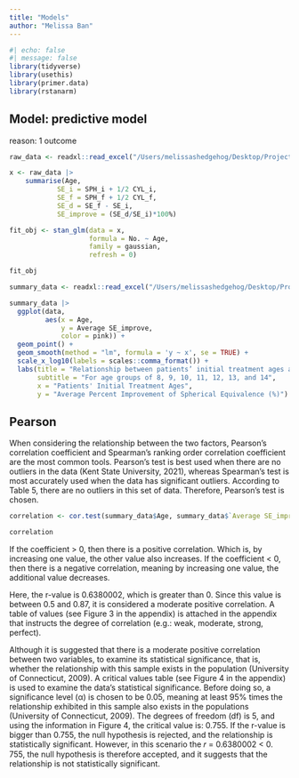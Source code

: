 ```yaml
---
title: "Models"
author: "Melissa Ban"
---
```

```r
#| echo: false
#| message: false
library(tidyverse)
library(usethis)
library(primer.data)
library(rstanarm)
```

## Model: predictive model

reason: 1 outcome

```r
raw_data <- readxl::read_excel("/Users/melissashedgehog/Desktop/Projects/OrthoK Lenses Effect/Raw data.xlsx")

x <- raw_data |>
    summarise(Age,
            SE_i = SPH_i + 1/2 CYL_i,
            SE_f = SPH_f + 1/2 CYL_f,
            SE_d = SE_f - SE_i,
            SE_improve = (SE_d/SE_i)*100%)

fit_obj <- stan_glm(data = x,
                    formula = No. ~ Age, 
                    family = gaussian, 
                    refresh = 0)

fit_obj
```

```r
summary_data <- readxl::read_excel("/Users/melissashedgehog/Desktop/Projects/OrthoK Lenses Effect/Summary.xlsx")

summary_data |>
  ggplot(data, 
         aes(x = Age, 
             y = Average SE_improve,
             color = pink)) +
  geom_point() +
  geom_smooth(method = "lm", formula = 'y ~ x', se = TRUE) +
  scale_x_log10(labels = scales::comma_format()) +
  labs(title = "Relationship between patients’ initial treatment ages and the average percent improvement of SE (%).",
       subtitle = "For age groups of 8, 9, 10, 11, 12, 13, and 14",
       x = "Patients' Initial Treatment Ages",
       y = "Average Percent Improvement of Spherical Equivalence (%)")
```

## Pearson

When considering the relationship between the two factors, Pearson’s correlation coefficient and Spearman's ranking order correlation coefficient are the most common tools. Pearson’s test is best used when there are no outliers in the data (Kent State University, 2021), whereas Spearman’s test is most accurately used when the data has significant outliers. According to Table 5, there are no outliers in this set of data. Therefore, Pearson’s test is chosen.

```r
correlation <- cor.test(summary_data$Age, summary_data$`Average SE_improve`, method = "pearson")

correlation
```

If the coefficient > 0, then there is a positive correlation. Which is, by increasing one value, the other value also increases. If the coefficient < 0, then there is a negative correlation, meaning by increasing one value, the additional value decreases. 

Here, the r-value is 0.6380002, which is greater than 0. Since this value is between 0.5 and 0.87, it is considered a moderate positive correlation. A table of values (see Figure 3 in the appendix) is attached in the appendix that instructs the degree of correlation (e.g.: weak, moderate, strong, perfect).

Although it is suggested that there is a moderate positive correlation between two variables, to examine its statistical significance, that is, whether the relationship with this sample exists in the population (University of Connecticut, 2009). A critical values table (see Figure 4 in the appendix) is used to examine the data’s statistical significance. Before doing so, a significance level (α) is chosen to be 0.05, meaning at least 95% times the relationship exhibited in this sample also exists in the populations (University of Connecticut, 2009). The degrees of freedom (df) is 5, and using the information in Figure 4, the critical value is: 0.755. If the r-value is bigger than 0.755, the null hypothesis is rejected, and the relationship is statistically significant. However, in this scenario the 𝑟 = 0.6380002 < 0. 755, the null hypothesis is therefore accepted, and it suggests that the relationship is not statistically significant.
